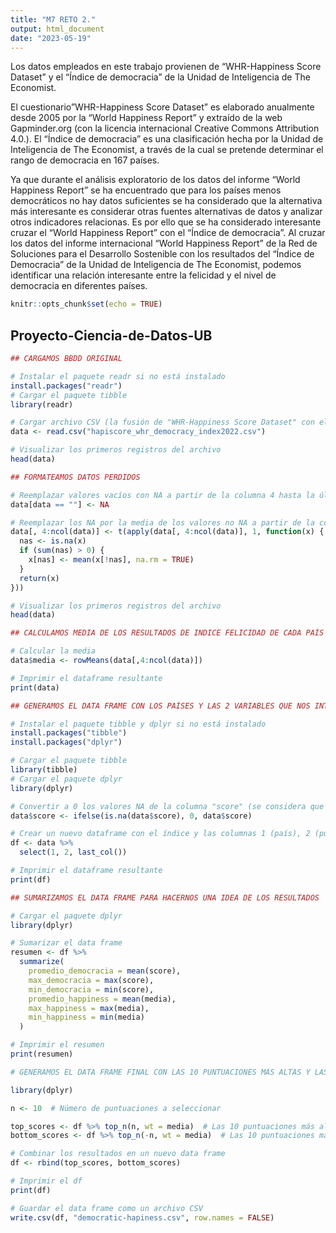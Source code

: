 ```yaml
---
title: "M7 RETO 2."
output: html_document
date: "2023-05-19"
---
```


Los datos empleados en este trabajo provienen de "WHR-Happiness Score Dataset" y el "Índice de democracia" de la Unidad de Inteligencia de The Economist. 

El cuestionario"WHR-Happiness Score Dataset" es elaborado anualmente desde 2005 por la "World Happiness Report" y  extraído de la web Gapminder.org (con la licencia internacional Creative Commons Attribution 4.0.). El "Índice de democracia" es una clasificación hecha por la Unidad de Inteligencia de The Economist, a través de la cual se pretende determinar el rango de democracia en 167 países. 

Ya que durante el análisis exploratorio de los datos del informe "World Happiness Report" se ha encuentrado que para los países menos democráticos no hay datos suficientes se ha considerado que la alternativa más interesante es considerar otras fuentes alternativas de datos y analizar otros indicadores relacionas. Es por ello que se ha considerado interesante cruzar el "World Happiness Report" con el "Índice de democracia". Al cruzar los datos del informe internacional "World Happiness Report" de la Red de Soluciones para el Desarrollo Sostenible con los resultados del "Índice de Democracia" de la Unidad de Inteligencia de The Economist, podemos identificar una relación interesante entre la felicidad y el nivel de democracia en diferentes países.

```r
knitr::opts_chunk$set(echo = TRUE)
```

## Proyecto-Ciencia-de-Datos-UB

```r

## CARGAMOS BBDD ORIGINAL

# Instalar el paquete readr si no está instalado
install.packages("readr")
# Cargar el paquete tibble
library(readr)

# Cargar archivo CSV (la fusión de "WHR-Happiness Score Dataset" con el "Índice de Democracia" ya se ha realizado con el software de ofimática Open Office)
data <- read.csv("hapiscore_whr_democracy_index2022.csv")

# Visualizar los primeros registros del archivo
head(data)

```
```r

## FORMATEAMOS DATOS PERDIDOS

# Reemplazar valores vacíos con NA a partir de la columna 4 hasta la última
data[data == ""] <- NA

# Reemplazar los NA por la media de los valores no NA a partir de la columna 4 hasta la última
data[, 4:ncol(data)] <- t(apply(data[, 4:ncol(data)], 1, function(x) {
  nas <- is.na(x)
  if (sum(nas) > 0) {
    x[nas] <- mean(x[!nas], na.rm = TRUE)
  }
  return(x)
}))

# Visualizar los primeros registros del archivo
head(data)

```

```r

## CALCULAMOS MEDIA DE LOS RESULTADOS DE INDICE FELICIDAD DE CADA PAÍS (2005-2022)

# Calcular la media 
data$media <- rowMeans(data[,4:ncol(data)])

# Imprimir el dataframe resultante
print(data)

```

```r

## GENERAMOS EL DATA FRAME CON LOS PAÍSES Y LAS 2 VARIABLES QUE NOS INTERESAN PARA NUESTRO ANÁLISIS

# Instalar el paquete tibble y dplyr si no está instalado
install.packages("tibble")
install.packages("dplyr")

# Cargar el paquete tibble
library(tibble)
# Cargar el paquete dplyr
library(dplyr)

# Convertir a 0 los valores NA de la columna "score" (se considera que no obtener una puntuación es indicador de nula democracia, aunque puede ser un sesgo a revisar en un futuro)
data$score <- ifelse(is.na(data$score), 0, data$score)

# Crear un nuevo dataframe con el índice y las columnas 1 (país), 2 (puntuación democrática), y última columna (media puntuación felicidad)
df <- data %>%
  select(1, 2, last_col())

# Imprimir el dataframe resultante
print(df)

```

```r

## SUMARIZAMOS EL DATA FRAME PARA HACERNOS UNA IDEA DE LOS RESULTADOS

# Cargar el paquete dplyr
library(dplyr)

# Sumarizar el data frame
resumen <- df %>%
  summarize(
    promedio_democracia = mean(score),
    max_democracia = max(score),
    min_democracia = min(score),
    promedio_happiness = mean(media),
    max_happiness = max(media),
    min_happiness = min(media)
  )

# Imprimir el resumen
print(resumen)

```

```r
# GENERAMOS EL DATA FRAME FINAL CON LAS 10 PUNTUACIONES MÁS ALTAS Y LAS 10 MÁS BAJAS DE LA COLUMNA "MEAN" (media felicidad de cada país)

library(dplyr)

n <- 10  # Número de puntuaciones a seleccionar

top_scores <- df %>% top_n(n, wt = media)  # Las 10 puntuaciones más altas
bottom_scores <- df %>% top_n(-n, wt = media)  # Las 10 puntuaciones más bajas

# Combinar los resultados en un nuevo data frame
df <- rbind(top_scores, bottom_scores)

# Imprimir el df
print(df)

# Guardar el data frame como un archivo CSV
write.csv(df, "democratic-hapiness.csv", row.names = FALSE)

```
